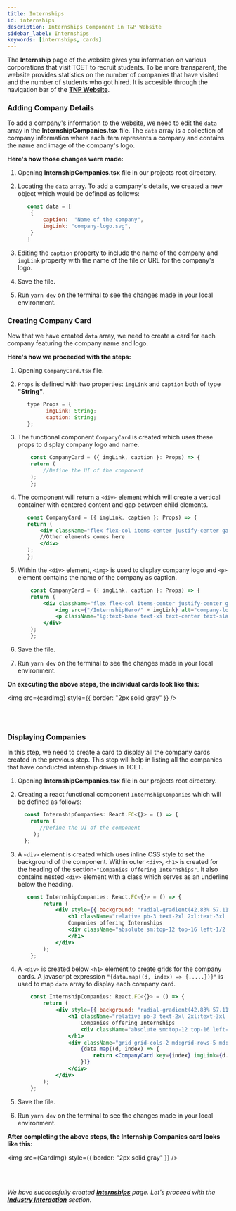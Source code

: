 ```yaml
---
title: Internships
id: internships
description: Internships Component in T&P Website
sidebar_label: Internships
keywords: [internships, cards]
---
```


The **Internship** page of the website gives you information on various corporations that visit TCET to recruit students. To be more transparent, the website provides statistics on the number of companies that have visited and the number of students who got hired. It is accesible through the navigation bar of the [**TNP Website**](https://tnp.tcetmumbai.in/).

### Adding Company Details

To add a company's information to the website, we need to edit the `data` array in the **InternshipCompanies.tsx** file. The `data` array is a collection of company information where each item represents a company and contains the name and image of the company's logo. 

**Here's how those changes were made:**

1. Opening **InternshipCompanies.tsx** file in our projects root directory. 

2. Locating the `data` array. To add a company's details, we created a new object which would be defined as follows:
   
    ```jsx title="InternshipCompanies.tsx" {3-4} showLineNumbers 
       const data = [
        {
            caption:  "Name of the company",
            imgLink: "company-logo.svg",
        }
       ]
    ```
3. Editing the `caption` property to include the name of the company and `imgLink` property with the name of the file or URL for the company's logo. 

4. Save the file. 

5. Run `yarn dev` on the terminal to see the changes made in your local environment.

### Creating Company Card

Now that we have created `data` array, we need to create a card for each company featuring the company name and logo. 

**Here's how we proceeded with the steps:**

1. Opening `CompanyCard.tsx` file. 

2. `Props` is defined with two properties: `imgLink` and `caption` both of type **"String"**. 
     
     ```jsx title="CompanyCard.tsx" {2-3} showLineNumbers 
        type Props = {
              imgLink: String;
              caption: String;
        };
    ```
3. The functional component `CompanyCard` is created which uses these props to display company logo and name. 

    ```jsx title="CompanyCard.tsx" showLineNumbers
        const CompanyCard = ({ imgLink, caption }: Props) => {
        return (
            //Define the UI of the component
        );
        };
    ```
4. The component will return a `<div>` element which will create a vertical container with centered content and gap between child elements.

     ```jsx title="CompanyCard.tsx" {3,5} showLineNumbers
        const CompanyCard = ({ imgLink, caption }: Props) => {
        return (
            <div className="flex flex-col items-center justify-center gap-3">
            //Other elements comes here
            </div>
        );
        };
    ```
5. Within the `<div>` element, `<img>` is used to display company logo and `<p>` element contains the name of the company as caption. 

    ```jsx title="CompanyCard.tsx" {4,5} showLineNumbers
        const CompanyCard = ({ imgLink, caption }: Props) => {
        return (
            <div className="flex flex-col items-center justify-center gap-3">
                <img src={"/InternshipHero/" + imgLink} alt="company-logo" />
                <p className="lg:text-base text-xs text-center text-slate-600">{caption}</p>
            </div>
        );
        };
    ```
6. Save the file. 

7. Run `yarn dev` on the terminal to see the changes made in your local environment.

**On executing the above steps, the individual cards look like this:**


<img src={cardImg} style={{ border: "2px solid gray" }} />

<br />
<br />

### Displaying Companies

In this step, we need to create a card to display all the company cards created in the previous step. This step will help in listing all the companies that have conducted internship drives in TCET. 

1. Opening **InternshipCompanies.tsx** file in our projects root directory. 

2. Creating a react functional component `InternshipCompanies` which will be defined as follows:
 
    ```jsx title="InternshipCompanies.tsx" showLineNumbers
      const InternshipCompanies: React.FC<{}> = () => {
        return (
           //Define the UI of the component
         );
      };
    ```

3. A `<div>` element is created which uses inline CSS style to set the background of the component. Within outer `<div>`, `<h1>` is created for the heading of the section-`"Companies Offering Internships"`. It also contains nested `<div>` element with a class which serves as an underline below the heading. 

    ```jsx title="InternshipCompanies.tsx" {3-8} showLineNumbers
       const InternshipCompanies: React.FC<{}> = () => {
            return (
                <div style={{ background: "radial-gradient(42.83% 57.11% at 50% 100%, rgba(255, 225, 185, 0.7) 0%, rgba(255, 245, 232, 0.3) 100%)" }}>
                    <h1 className="relative pb-3 text-2xl 2xl:text-3xl text-center mb-12 font-title">
                    Companies offering Internships 
                    <div className="absolute sm:top-12 top-16 left-1/2 -translate-x-1/2 lg:w-1/5 md:w-1/3 sm:w-1/2 w-full border-b border-slate-200"></div>
                    </h1>
                </div>
            );
        };
    ```

4. A `<div>` is created below `<h1>` element to create grids for the company cards. A javascript expression `"{data.map((d, index) => {.....})}"` is used to map `data` array to display each company card.

    ```jsx title="InternshipCompanies.tsx"{8-12} showLineNumbers
        const InternshipCompanies: React.FC<{}> = () => {
            return (
                <div style={{ background: "radial-gradient(42.83% 57.11% at 50% 100%, rgba(255, 225, 185, 0.7) 0%, rgba(255, 245, 232, 0.3) 100%)" }}>
                    <h1 className="relative pb-3 text-2xl 2xl:text-3xl text-center mb-12 font-title">
                        Companies offering Internships 
                        <div className="absolute sm:top-12 top-16 left-1/2 -translate-x-1/2 lg:w-1/5 md:w-1/3 sm:w-1/2 w-full border-b border-slate-200"></div>
                    </h1>
                    <div className="grid grid-cols-2 md:grid-rows-5 md:grid-cols-5 2xl:grid-cols-6 gap-x-6 gap-y-8 mb-12 pb-12">
                        {data.map((d, index) => {
                            return <CompanyCard key={index} imgLink={d.imgLink} caption={d.caption} />;
                        })}
                    </div>
                </div>
            );
        };
    ```
5. Save the file.

6. Run `yarn dev` on the terminal to see the changes made in your local environment.

**After completing the above steps, the Internship Companies card looks like this:**


<img src={CardImg} style={{ border: "2px solid gray" }} />

<br/> <br/>

_We have successfully created [**Internships**](internships) page. Let's proceed with the [**Industry Interaction**](industry-interaction) section._







